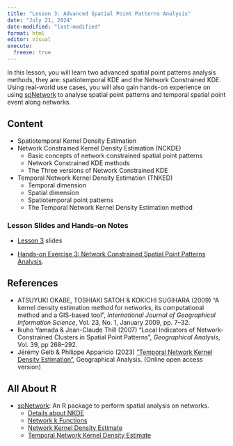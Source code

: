 ```yaml
---
title: "Lesson 3: Advanced Spatial Point Patterns Analysis"
date: "July 21, 2024"
date-modified: "last-modified"
format: html
editor: visual
execute: 
  freeze: true
---
```


In this lesson, you will learn two advanced spatial point patterns analysis methods, they are: spatiotemporal KDE and the Network Constrained KDE. Using real-world use cases, you will also gain hands-on experience on using [spNetwork](https://jeremygelb.github.io/spNetwork/index.html) to analyse spatial point patterns and temporal spatial point event along networks.

## Content

-   Spatiotemporal Kernel Density Estimation
-   Network Constrained Kernel Density Estimation (NCKDE)
    -   Basic concepts of network constrained spatial point patterns
    -   Network Constrained KDE methods
    -   The Three versions of Network Constrained KDE
-   Temporal Network Kernel Density Estimation (TNKED)
    -   Temporal dimension
    -   Spatial dimension
    -   Spatiotemporal point patterns
    -   The Temporal Network Kernel Density Estimation method

### Lesson Slides and Hands-on Notes

-   [Lesson 3](../lesson/Lesson03/Lesson03-Advanced_SPPA.html) slides

-   [Hands-on Exercise 3: Network Constrained Spatial Point Patterns Analysis](https://r4gdsa.netlify.app/chap07).

## References

-   ATSUYUKI OKABE, TOSHIAKI SATOH & KOKICHI SUGIHARA (2009) "A kernel density estimation method for networks, its computational method and a GIS-based tool", *International Journal of Geographical Information Science*, Vol. 23, No. 1, January 2009, pp. 7–32.
-   Ikuho Yamada & Jean-Claude Thill (2007) "Local Indicators of Network-Constrained Clusters in Spatial Point Patterns", *Geographical Analysis*, Vol. 39, pp 268–292.
-   Jérémy Gelb & Philippe Apparicio (2023) ["Temporal Network Kernel Density Estimation"](https://onlinelibrary.wiley.com/doi/full/10.1111/gean.12368), Geographical Analysis. (Online open access version)

## All About R

-   [spNetwork](https://jeremygelb.github.io/spNetwork/index.html): An R package to perform spatial analysis on networks.
    -   [Details about NKDE](https://jeremygelb.github.io/spNetwork/articles/web_vignettes/NKDEdetailed.html)
    -   [Network k Functions](https://jeremygelb.github.io/spNetwork/articles/KNetworkFunctions.html)
    -   [Network Kernel Density Estimate](https://jeremygelb.github.io/spNetwork/articles/NKDE.html)
    -   [Temporal Network Kernel Density Estimate](https://jeremygelb.github.io/spNetwork/articles/TNKDE.html)
